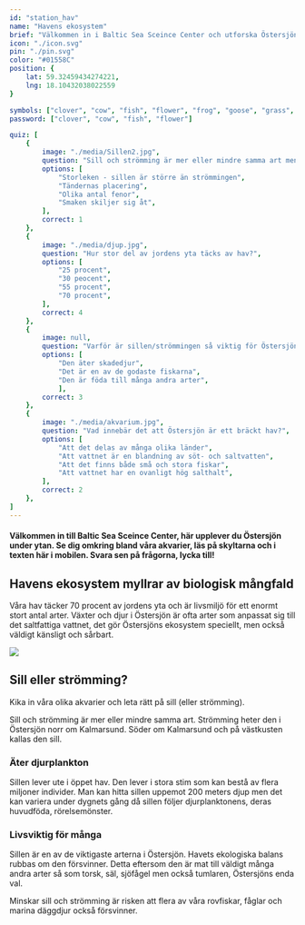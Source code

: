 ```yaml
---
id: "station_hav"
name: "Havens ekosystem"
brief: "Välkommen in i Baltic Sea Sceince Center och utforska Östersjöns mångfald av växter och djur, som tillsammans utgör byggstenarna i havets marina ekosystem."
icon: "./icon.svg"
pin: "./pin.svg"
color: "#01558C"
position: {
    lat: 59.32459434274221,
    lng: 18.10432038022559
}

symbols: ["clover", "cow", "fish", "flower", "frog", "goose", "grass", "leaf", "woods"]
password: ["clover", "cow", "fish", "flower"]

quiz: [
    {
        image: "./media/Sillen2.jpg",
        question: "Sill och strömming är mer eller mindre samma art men det finns en huvudsaklig skillnad - vilken?",
        options: [
            "Storleken - sillen är större än strömmingen",
            "Tändernas placering",
            "Olika antal fenor",
            "Smaken skiljer sig åt",
        ],
        correct: 1
    },
    {
        image: "./media/djup.jpg",
        question: "Hur stor del av jordens yta täcks av hav?",
        options: [
            "25 procent",
            "30 peocent",
            "55 procent",
            "70 procent",
        ],
        correct: 4
    },
    {
        image: null,
        question: "Varför är sillen/strömmingen så viktig för Östersjöns ekosystem?",
        options: [
            "Den äter skadedjur",
            "Det är en av de godaste fiskarna",
            "Den är föda till många andra arter",
            ],
        correct: 3
    },
    {
        image: "./media/akvarium.jpg",
        question: "Vad innebär det att Östersjön är ett bräckt hav?",
        options: [
            "Att det delas av många olika länder",
            "Att vattnet är en blandning av söt- och saltvatten",
            "Att det finns både små och stora fiskar",
            "Att vattnet har en ovanligt hög salthalt",
        ],
        correct: 2
    },
]
---
```


#### Välkommen in till Baltic Sea Sceince Center, här upplever du Östersjön under ytan. Se dig omkring bland våra akvarier, läs på skyltarna och i texten här i mobilen. Svara sen på frågorna, lycka till!

## Havens ekosystem myllrar av biologisk mångfald

Våra hav täcker 70 procent av jordens yta och är livsmiljö för ett enormt stort antal arter. Växter och djur i Östersjön är ofta arter som anpassat sig till det saltfattiga vattnet, det gör Östersjöns ekosystem speciellt, men också väldigt känsligt och sårbart.

<img
     src="/stations/hav/media/sill.jpg">
</img>

## Sill eller strömming?

Kika in våra olika akvarier och leta rätt på sill (eller strömming). 

Sill och strömming är mer eller mindre samma art. Strömming heter den i Östersjön norr om Kalmarsund. Söder om Kalmarsund och på västkusten kallas den sill. 

### Äter djurplankton
Sillen lever ute i öppet hav. Den lever i stora stim som kan bestå av flera miljoner individer. Man kan hitta sillen uppemot 200 meters djup men det kan variera under dygnets gång då sillen följer djurplanktonens, deras huvudföda, rörelsemönster. 

### Livsviktig för många

Sillen är en av de viktigaste arterna i Östersjön. Havets ekologiska balans rubbas om den försvinner. Detta eftersom den är mat till väldigt många andra arter så som torsk, säl, sjöfågel men också tumlaren, Östersjöns enda val. 

Minskar sill och strömming är risken att flera av våra rovfiskar, fåglar och marina däggdjur också försvinner.
